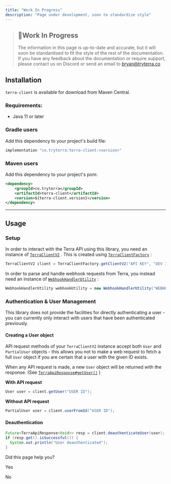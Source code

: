```yaml
---
title: "Work In Progress"
description: "Page under development, soon to standardize style"
---
```

> ## 🚧Work In Progress
> 
> The information in this page is up-to-date and accurate, but it will soon be standardised to fit the style of the rest of the documentation. If you have any feedback about the documentation or require support, please contact us on Discord or send an email to [bryan@tryterra.co](mailto:bryan@tryterra.co)

## Installation

`terra-client` is available for download from Maven Central.

### Requirements:

*   Java 11 or later

### Gradle users

Add this dependency to your project's build file:

```build.gradle
implementation "co.tryterra:terra-client:<version>"

```

### Maven users

Add this dependency to your project's pom:

```pom.xml
<dependency>
    <groupId>co.tryterra</groupId>
    <artifactId>terra-client</artifactId>
    <version>${terra-client.version}</version>
</dependency>

```

* * *

## Usage

### Setup

In order to interact with the Terra API using this library, you need an instance of [`TerraClientV2`](https://tryterra.github.io/terra-client-java/co.tryterra.terraclient/co/tryterra/terraclient/api/TerraClientV2.html)
. This is created using [`TerraClientFactory`](https://tryterra.github.io/terra-client-java/co.tryterra.terraclient/co/tryterra/terraclient/TerraClientFactory.html)
:

```java
TerraClientV2 client = TerraClientFactory.getClientV2("API KEY", "DEV ID");

```

In order to parse and handle webhook requests from Terra, you instead need an instance of [`WebhookHandlerUtility`](https://tryterra.github.io/terra-client-java/co.tryterra.terraclient/co/tryterra/terraclient/WebhookHandlerUtility.html)
:

```java
WebhookHandlerUtility webhookUtility = new WebhookHandlerUtility("WEBHOOK SECRET");

```

### Authentication & User Management

This library does not provide the facilities for directly authenticating a user - you can currently only interact with users that have been authenticated previously.

#### Creating a User object

API request methods of your `TerraClientV2` instance accept both `User` and `PartialUser` objects - this allows you not to make a web request to fetch a full `User` object if you are certain that a user with the given ID exists.

When any API request is made, a new `User` object will be returned with the response. (See [`TerraApiResponse#getUser()`](https://tryterra.github.io/terra-client-java/co.tryterra.terraclient/co/tryterra/terraclient/api/TerraApiResponse.html#getUser())
)

**With API request**

```java
User user = client.getUser("USER ID");

```

**Without API request**

```java
PartialUser user = client.userFromId("USER ID");

```

#### Deauthentication

```java
Future<TerraApiResponse<Void>> resp = client.deauthenticateUser(user);
if (resp.get().isSuccessful()) {
  System.out.println("User deauthenticated");
}

```

Did this page help you?

Yes

No